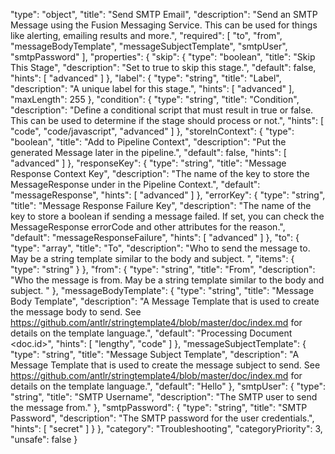   "type": "object",
  "title": "Send SMTP Email",
  "description": "Send an SMTP Message using the Fusion Messaging Service.  This can be used for things like alerting, emailing results and more.",
  "required": [
    "to",
    "from",
    "messageBodyTemplate",
    "messageSubjectTemplate",
    "smtpUser",
    "smtpPassword"
  ],
  "properties": {
    "skip": {
      "type": "boolean",
      "title": "Skip This Stage",
      "description": "Set to true to skip this stage.",
      "default": false,
      "hints": [
        "advanced"
      ]
    },
    "label": {
      "type": "string",
      "title": "Label",
      "description": "A unique label for this stage.",
      "hints": [
        "advanced"
      ],
      "maxLength": 255
    },
    "condition": {
      "type": "string",
      "title": "Condition",
      "description": "Define a conditional script that must result in true or false. This can be used to determine if the stage should process or not.",
      "hints": [
        "code",
        "code/javascript",
        "advanced"
      ]
    },
    "storeInContext": {
      "type": "boolean",
      "title": "Add to Pipeline Context",
      "description": "Put the generated Message later in the pipeline.",
      "default": false,
      "hints": [
        "advanced"
      ]
    },
    "responseKey": {
      "type": "string",
      "title": "Message Response Context Key",
      "description": "The name of the key to store the MessageResponse under in the Pipeline Context.",
      "default": "messageResponse",
      "hints": [
        "advanced"
      ]
    },
    "errorKey": {
      "type": "string",
      "title": "Message Response Failure Key",
      "description": "The name of the key to store a boolean if sending a message failed.  If set, you can check the MessageResponse errorCode and other attributes for the reason.",
      "default": "messageResponseFailure",
      "hints": [
        "advanced"
      ]
    },
    "to": {
      "type": "array",
      "title": "To",
      "description": "Who to send the message to.  May be a string template similar to the body and subject. ",
      "items": {
        "type": "string"
      }
    },
    "from": {
      "type": "string",
      "title": "From",
      "description": "Who the message is from.  May be a string template similar to the body and subject. "
    },
    "messageBodyTemplate": {
      "type": "string",
      "title": "Message Body Template",
      "description": "A Message Template that is used to create the message body to send.  See https://github.com/antlr/stringtemplate4/blob/master/doc/index.md for details on the template language.",
      "default": "Processing Document <doc.id>",
      "hints": [
        "lengthy",
        "code"
      ]
    },
    "messageSubjectTemplate": {
      "type": "string",
      "title": "Message Subject Template",
      "description": "A Message Template that is used to create the message subject to send.  See https://github.com/antlr/stringtemplate4/blob/master/doc/index.md for details on the template language.",
      "default": "Hello"
    },
    "smtpUser": {
      "type": "string",
      "title": "SMTP Username",
      "description": "The SMTP user to send the message from."
    },
    "smtpPassword": {
      "type": "string",
      "title": "SMTP Password",
      "description": "The SMTP password for the user credentials.",
      "hints": [
        "secret"
      ]
    }
  },
  "category": "Troubleshooting",
  "categoryPriority": 3,
  "unsafe": false
}
